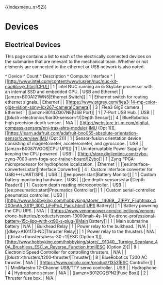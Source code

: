 \{\{indexmenu_n\>52\}\}

# Devices
## Electrical Devices

This page contains a list to each of the electrically connected devices on the submarine that are relevant to the mechanical team. Whether or not elements are connected to the ethernet or USB network is also noted.

^ Device                                                                                                                                                                                                                                         ^ Count  ^ Description                                                                                 ^ Computer Interface  ^
| [[http://www.intel.com/content/www/us/en/nuc/nuc-kit-nuc6i5syk.html|CPU]]                                                                                                                                                                      | 1      | Intel NUC running an i5 Skylake processor with an internal SSD and embedded GPU.            | USB and Ethernet    |
| [[amzn\>B00A121WN6|Ethernet Switch]]                                                                                                                                                                                                            | 1      | Ethernet switch for routing ethernet signals.                                               | Ethernet            |
| [[https://www.ptgrey.com/flea3-14-mp-color-gige-vision-sony-icx267-camera|Camera]]                                                                                                                                                                                                                                         | 3      | Flea3 GigE camera.                                                                          | Ethernet            |
| [[amzn\>B014ZQ07NE|USB Port]]                                                                                                                                                                                                                   | 1      | 7-Port USB Hub.                                                                             | USB                 |
| [[blustr\>electronics/bar30-sensor-r1/|Depth Sensor]]                                                                                                                                                                                           | 4      | BlueRobotics high precision depth sensor.                                                   | N/A                 |
| [[http://webstore.tri-m.com/digital-compass-sensors/pni-trax-ahrs-module/|IMU (Opt 1)]], [[https://learn.adafruit.com/adafruit-bno055-absolute-orientation-sensor/overview|IMU (Opt 2)]]  | 1      | Sensor-fusion orientation device consisting of magnetometer, accelerometer, and gyroscope.  | USB                 |
| [[amzn\>B0087IVOOS|CPU UPS]]                                                                                                                                                                                                                    | 1      | Uninterruptable Power Supply for keeping the CPU powered.                                   | USB                 |
| [[http://store.digilentinc.com/zybo-zynq-7000-arm-fpga-soc-trainer-board/|Zybo]]                                                                                                                                                               | 1      | Zynq FPGA-microprocessor for hydrophone localization.                                       | Ethernet            |
| [[ee:interface-converters:start|Interface Converter]]                                                                                                                                                                                          | 4      | Custom interface converter for USB/\<-\>(UART/SPI).                                            | USB                 |
| [[ee:power:start|Battery Monitor]]                                                                                                                                                                                                             | 1      | Custom battery monitoring hardware.                                                         | USB                 |
| [[ee:depth-sensors:start|Depth Reader]]                                                                                                                                                                                                        | 1      | Custom depth reading microcontroller.                                                       | USB                 |
| [[ee:pneumatics:start|Pneumatics Controller]]                                                                                                                                                                                                  | 1      | Custom serial-controlled pneumatics controller.                                             | USB                 |
| [[http://www.hobbyking.com/hobbyking/store/__14069__ZIPPY_Flightmax_4200mAh_3S1P_30C_LiFePo4_Pack.html[|UPS Battery]]                                                                                                                          | 1      | Battery powering the CPU UPS.                                                               | N/A                 |
| [[https://www.venompower.com/collections/venom-drone-batteries/products/venom-13000mah-4s-14-8v-drone-professional-battery-15c-lipo-with-xt90-s-plug-1|Main Battery]]                                                                                                | 1      | Main submarine battery                                                                      | N/A                 |
| Bulkhead Relay                                                                                                                                                                                                                                 | 1      | Power relay to the bulkhead.                                                                | N/A                 |
|[[dkey\>A101173-ND|Thruster Relay]]                                                                                                                                                                                                                                 | 1      | Power relay to the thrusters                                                                | N/A                 |
| [[blustr\>thrusters/besc-30-r1/|ESC (Option 1)]], [[http://www.hobbyking.com/hobbyking/store/__91040__Turnigy_Seaplane_40A_Brushless_ESC_w_Reverse_Function.html|ESC (Option 2)]]                                                               | 8      | Electronic Speed Controller for controlling thrusters.                                      | N/A                 |
| [[blustr\>thrusters/t200-thruster/|Thruster]]                                                                                                                                                                                                   | 8      | BlueRobotics T200 AC thruster.                                                              | N/A                 |
| [[https://www.pololu.com/product/1353|ESC Controller]]                                                                                                                                                                                         | 1      | MiniMaestro 12-Channel USB/TTY servo controller.                                            | USB                 |
| Hydrophone                                                                                                                                                                                                                                     | 4      | Hydrophone sensor.                                                                          | N/A                 |
| [[amzn\>B012CQEPN2|Fuse Box]]                                                                                                                                                                                                                   | 2      | Thruster fuse box.                                                                          | N/A                 |
